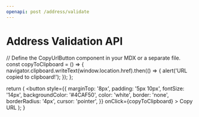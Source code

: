 ```yaml
---
openapi: post /address/validate
---
```



# Address Validation API

<CopyUrlButton />

<div>
  <!-- Additional API documentation content -->
</div>

// Define the CopyUrlButton component in your MDX or a separate file.
  const copyToClipboard = () => {
    navigator.clipboard.writeText(window.location.href).then(() => {
      alert('URL copied to clipboard!');
    });
  };

  return (
    <button
      style={{
        marginTop: '8px',
        padding: '5px 10px',
        fontSize: '14px',
        backgroundColor: '#4CAF50',
        color: 'white',
        border: 'none',
        borderRadius: '4px',
        cursor: 'pointer',
      }}
      onClick={copyToClipboard}
    >
      Copy URL
    </button>
  );
}
